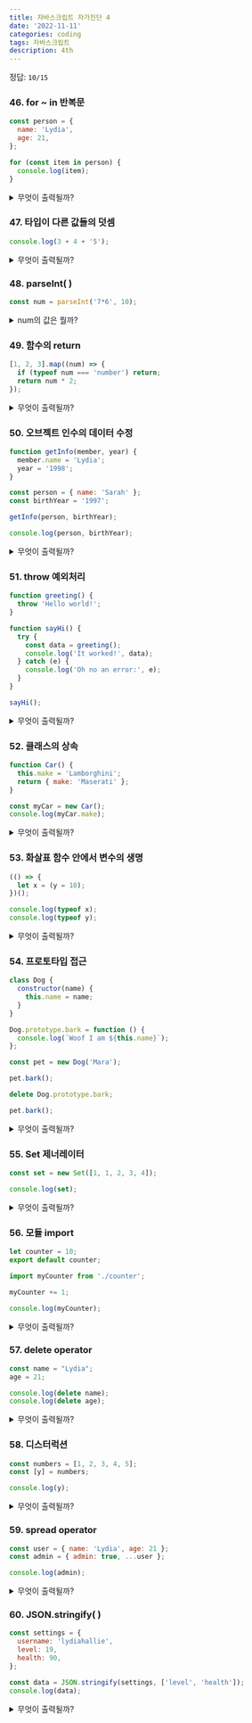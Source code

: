 ```yaml
---
title: 자바스크립트 자가진단 4
date: '2022-11-11'
categories: coding
tags: 자바스크립트
description: 4th
---
```

<HeadingNavigator />

정답: `10/15`

### 46. for ~ in 반복문
```js
const person = {
  name: 'Lydia',
  age: 21,
};

for (const item in person) {
  console.log(item);
}
```
<details>
  <summary>무엇이 출력될까?</summary>
    <>
    - 내 생각 : `name`, `age`
    - 이유? : 오브젝트의 키만 넘긴다.
    ---
    - 사족 : `Object.keys()`의 내부동작으로 볼 수 있을 것 같다.
    - 오답노트 : - 
    </>
</details>

### 47. 타입이 다른 값들의 덧셈
```js
console.log(3 + 4 + '5');
```
<details>
  <summary>무엇이 출력될까?</summary>
    <>
    - 내 생각 : `"75"`
    - 이유? : 숫자 타입끼리 덧셈이 일어나고, 후에 "5"와 결합하면서 문자로 변형될 것이다.
    ---
    - 사족 : 앞선 문제에서 `숫자+문자`의 우선순위는 문자쪽에 있다는 것을 봤다.
    - 오답노트 : - 
    </>
</details>

### 48. parseInt(  )
```js
const num = parseInt('7*6', 10);
```
<details>
  <summary>num의 값은 뭘까?</summary>
    <>
    - 내 생각 : `42`
    - 이유? : `parseInt`는 문자열을 인수로 받아 숫자로 변형시킨다. 두번째 인수는 n진수를 결정한다.
    ---
    - 오답노트 : 정답은 `7`이다. 계산이 처리될 거라 생각했는데, *파싱 단계에서 숫자가 아닌 문자를 만나면 진행을 중지한다*고 한다. 따라서 계산 대상으로 넘겨지는 것은 `7` 뿐이다.
    - 사족 : -
    </>
</details>

### 49. 함수의 return
```js
[1, 2, 3].map((num) => {
  if (typeof num === 'number') return;
  return num * 2;
});
```
<details>
  <summary>무엇이 출력될까?</summary>
    <>
    - 내 생각 : `[3 x empty]`
    - 이유? : 배열의 요소들이 모두 숫자 타입이므로 `return 아무것도없음`이 넘겨진다. 이때 무슨 값으로 들어가냐가 관건인데 앞선 문제에서 봤듯 `empty`로 자리를 메꿀 거라 생각했다. 
    ---
    - 오답노트 : 정답은 `[undefined x 3]`다. 함수는 값을 반환하지 않을 때 `undefined`를 내보낸다.
    - 사족 : `empty`는 배열에 값이 추가돼서 요소 간의 공백이 생길 때 만들어진다.
    </>
</details>

### 50. 오브젝트 인수의 데이터 수정
```js
function getInfo(member, year) {
  member.name = 'Lydia';
  year = '1998';
}

const person = { name: 'Sarah' };
const birthYear = '1997';

getInfo(person, birthYear);

console.log(person, birthYear);
```
<details>
  <summary>무엇이 출력될까?</summary>
    <>
    - 내 생각 : `{name: "Lydia"}, "1997"`
    - 이유? : 함수에 인수로 들어갔을 때 데이터 수정에 어떤 차이가 있는지를 보여준다. 오브젝트의 경우 참조하는 객체에 직접적으로 반영된다. String과 같은 다른 원시값의 경우에 값은 복사본으로 들어가서, 함수 안에서만 변경/유지된다.
    ---
    - 사족 : 인수로 들어갈 때 오브젝트 역시 복사본이지만, 이는 값복사가 아닌 참조의 복사다. 같은 주소를 가리키므로 한쪽에서의 수정이 다른 쪽에 영향을 준다.
    - 오답노트 : - 
    </>
</details>

### 51. throw 예외처리
```js
function greeting() {
  throw 'Hello world!';
}

function sayHi() {
  try {
    const data = greeting();
    console.log('It worked!', data);
  } catch (e) {
    console.log('Oh no an error:', e);
  }
}

sayHi();
```
<details>
  <summary>무엇이 출력될까?</summary>
    <>
    - 내 생각 : `"It worked! Hello world!"`
    - 이유? : try 안에서 greeting()을 실행했고, 성공하여 빠져나간다.
    ---
    - 오답노트 : `throw`는 예외처리 계의 `return`이다. `throw`가 던져지는 즉시 예외처리, `catch`문으로 빠져나간다. 인수로는 이 `throw`를 리턴한 값이 전해진다. `"Oh no an error: Hello world!"`가 출력된다.
    - 사족 : -
    </>
</details>

### 52. 클래스의 상속
```js
function Car() {
  this.make = 'Lamborghini';
  return { make: 'Maserati' };
}

const myCar = new Car();
console.log(myCar.make);
```
<details>
  <summary>무엇이 출력될까?</summary>
    <>
    - 내 생각 : `Lamborghini`
    - 이유? : 생성자에 걸어놓은 `this.make`가 우선할 것 같다.
    ---
    - 오답노트 : `Maserati`를 출력한다. 속성을 리턴할 때, 값은 생성자에 걸어둔 값이 아닌 리턴하는 값과 같다고 한다. 값이 겹칠 때 `return`이 우선한다.
    - 사족 : -
    </>
</details>

### 53. 화살표 함수 안에서 변수의 생명
```js
(() => {
  let x = (y = 10);
})();

console.log(typeof x);
console.log(typeof y);
```
<details>
  <summary>무엇이 출력될까?</summary>
    <>
    - 내 생각 : `"undefined"`, `"number"`
    - 이유? : 함수 바깥에서 `let x`는 알 수 없다. y는 변수명이 없이 쓰였고, 이는 자바스크립트에서 `globalThis.y`로 임의 선언되기 때문에 밖에서도 읽을 수 있다.
    ---
    - 사족 : -
    - 오답노트 : -
    </>
</details>

### 54. 프로토타입 접근
```js
class Dog {
  constructor(name) {
    this.name = name;
  }
}

Dog.prototype.bark = function () {
  console.log(`Woof I am ${this.name}`);
};

const pet = new Dog('Mara');

pet.bark();

delete Dog.prototype.bark;

pet.bark();
```
<details>
  <summary>무엇이 출력될까?</summary>
    <>
    - 내 생각 : `"Woof I am Mara"`, `typeError`
    - 이유? : 부모클래스 Dog의 프로토타입에 `bark()` 메써드가 추가되었고 인스턴스인 pet은 그를 위임받는다. 프로토타입이 삭제된 후에는 함수가 아닌 것을 함수처럼 실행하려 했기 때문에 `typeError` 오류를 던진다.
    ---
    - 사족 : 클래스도 객체다. `delete`를 사용해 프로토타입을 삭제할 수 있다.
    - 오답노트 : - 
    </>
</details>

### 55. Set 제너레이터
```js
const set = new Set([1, 1, 2, 3, 4]);

console.log(set);
```
<details>
  <summary>무엇이 출력될까?</summary>
    <>
    - 내 생각 : `{1, 2, 3, 4}`
    - 이유? : Set 제너레이터는 중복값을 없앤 객체를 반환한다.
    ---
    - 사족 : 다시 배열로 만들 때 `spread operator` 또는 `Array.from()` 활용할 수 있다. [...set]
    - 오답노트 : - 
    </>
</details>

### 56. 모듈 import
```js counter.js
let counter = 10;
export default counter;
```
```js index.js
import myCounter from './counter';

myCounter += 1;

console.log(myCounter);
```
<details>
  <summary>무엇이 출력될까?</summary>
    <>
    - 내 생각 : `11`
    - 이유? : `defalut`로 내보낸 값 `counter`를 `myCounter`로 이름붙여 가져왔다. 이 값은 10이었으므로 1을 증가시키면 11이 된다.
    ---
    - 오답노트 : 정답은 `Error`다. import된 모듈은 `read-only`라고 한다..
    - 사족 : -
    </>
</details>

### 57. delete operator
```js
const name = "Lydia";
age = 21;

console.log(delete name);
console.log(delete age);
```
<details>
  <summary>무엇이 출력될까?</summary>
    <>
    - 내 생각 : `false`, `true`
    - 이유? : 임의로 선언된 age는 `globalThis.age`, 즉 전역객체의 프로퍼티로 들어간다. `delete` 오퍼레이터는 객체의 속성을 제거하는 연산자다.  
    `const` 변수는 지울 수 없다.
    ---
    - 사족 : `const` 뿐만 아니라 모든 변수는(`var`, `let`) `delete` 연산자를 사용해서 삭제할 수 없다고 한다. `var age = 20`이 `globalThis.age = 20`과 같은 효과라고 해도 말이다.
    - 오답노트 : - 
    </>
</details>

### 58. 디스터럭션
```js
const numbers = [1, 2, 3, 4, 5];
const [y] = numbers;

console.log(y);
```
<details>
  <summary>무엇이 출력될까?</summary>
    <>
    - 내 생각 : `1`
    - 이유? : 디스트럭션 원칙이 적용돼 배열 내부의 요소와 조응한다. 첫번째 요소가 출력된다.
    ---
    - 사족 : -
    - 오답노트 : - 
    </>
</details>

### 59. spread operator
```js
const user = { name: 'Lydia', age: 21 };
const admin = { admin: true, ...user };

console.log(admin);
```
<details>
  <summary>무엇이 출력될까?</summary>
    <>
    - 내 생각 : `{ admin: true, name: "Lydia", age: 21 }`
    - 이유? : `spread operator`를 사용해 user의 값을 가져와 복사=풀어놨다.
    ---
    - 사족 : -
    - 오답노트 : - 
    </>
</details>

### 60. JSON.stringify(  )
```js
const settings = {
  username: 'lydiahallie',
  level: 19,
  health: 90,
};

const data = JSON.stringify(settings, ['level', 'health']);
console.log(data);
```
<details>
  <summary>무엇이 출력될까?</summary>
    <>
    - 내 생각 : `"{"level": 19, "health": 90}"`
    - 이유? : 객체를 제이슨화했다. 두번째 인수는 일종의 필터링 역할을 하여 조건을 충족하는 프로퍼티만 반환하게 한다.
    ---
    - 사족 : 두번째 인자 자리를 `replacer`라고 부르며, 배열 또는 함수가 올 수 있다. 함수일 경우 함수의 리턴값이 키로 사용된다.
    - 오답노트 : - 
    </>
</details>